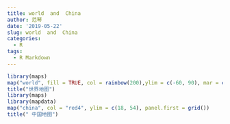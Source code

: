 ```yaml
---
title: world  and  China
author: 范琴
date: '2019-05-22'
slug: world  and  China
categories:
  - R
tags:
  - R Markdown
---
```

```r
library(maps)
map("world", fill = TRUE, col = rainbow(200),ylim = c(-60, 90), mar = c(0, 0, 0, 0))
title("世界地图")
library(maps)
library(mapdata)
map("china", col = "red4", ylim = c(18, 54), panel.first = grid())
title(" 中国地图")
```
